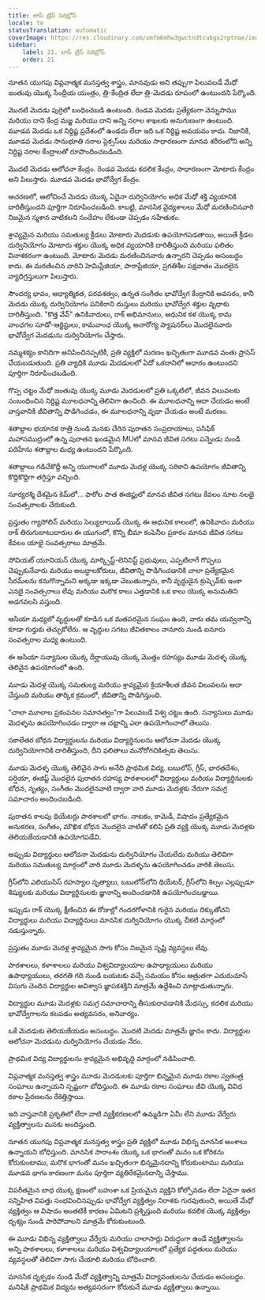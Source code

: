 ```yaml
---
title: లాస్ ట్రేస్ సెరెబ్రోస్
locale: te
statusTranslation: automatic
coverImage: https://res.cloudinary.com/xmfm6mhw3gwctndtcubgx2rptnae/image/upload/v1740337243/small_cover_educacion_fundamental_a051170f1c.webp
sidebar:
    label: 21. లాస్ ట్రేస్ సెరెబ్రోస్
    order: 21
---
```

నూతన యుగపు విప్లవాత్మక మనస్తత్వ శాస్త్రం, మానవుడు అని తప్పుగా పిలువబడే మేధో జంతువు యొక్క సేంద్రీయ యంత్రం, త్రి-కేంద్రిత లేదా త్రి-మెదడు రూపంలో ఉంటుందని పేర్కొంది.

మొదటి మెదడు పుర్రెలో బంధించబడి ఉంటుంది. రెండవ మెదడు ప్రత్యేకంగా వెన్నుపాము మరియు దాని కేంద్ర మజ్జ మరియు దాని అన్ని నరాల శాఖలకు అనుగుణంగా ఉంటుంది. మూడవ మెదడు ఒక నిర్దిష్ట ప్రదేశంలో ఉండదు లేదా ఇది ఒక నిర్దిష్ట అవయవం కాదు. నిజానికి, మూడవ మెదడు సానుభూతి నరాల ప్లెక్సస్‌లు మరియు సాధారణంగా మానవ శరీరంలోని అన్ని నిర్దిష్ట నరాల కేంద్రాలతో రూపొందించబడింది.

మొదటి మెదడు ఆలోచనా కేంద్రం. రెండవ మెదడు కదలిక కేంద్రం, సాధారణంగా మోటారు కేంద్రం అని పిలుస్తారు. మూడవ మెదడు భావోద్వేగ కేంద్రం.

ఆచరణలో, ఆలోచించే మెదడు యొక్క ఏదైనా దుర్వినియోగం అధిక మేధో శక్తి వ్యయానికి దారితీస్తుందని పూర్తిగా నిరూపించబడింది. కాబట్టి, మానసిక వైద్యశాలలు మేధో మరణించినవారి నిజమైన స్మశాన వాటికలని సందేహం లేకుండా చెప్పడం సహేతుకం.

శ్రావ్యమైన మరియు సమతుల్య క్రీడలు మోటారు మెదడుకు ఉపయోగపడతాయి, అయితే క్రీడల దుర్వినియోగం మోటారు శక్తుల యొక్క అధిక వ్యయానికి దారితీస్తుంది మరియు ఫలితం వినాశకరంగా ఉంటుంది. మోటారు మెదడు మరణించినవారు ఉన్నారని చెప్పడం అసంబద్ధం కాదు. ఈ మరణించిన వారిని హెమిప్లేజియా, పారాప్లేజియా, ప్రగతిశీల పక్షవాతం మొదలైన వ్యాధిగ్రస్తులుగా పిలుస్తారు.

సౌందర్య భావం, ఆధ్యాత్మికత, పరవశత్వం, ఉన్నత సంగీతం భావోద్వేగ కేంద్రానికి అవసరం, కానీ మెదడు యొక్క దుర్వినియోగం పనికిరాని దుస్తులు మరియు భావోద్వేగ శక్తుల వృధాకు దారితీస్తుంది. "కొత్త వేవ్" ఉనికివాదులు, రాక్ అభిమానులు, ఆధునిక కళ యొక్క కామ వాంఛగల సూడో-ఆర్టిస్టులు, కామవాంఛ యొక్క అనారోగ్య ప్యాషనర్‌లు మొదలైనవారు భావోద్వేగ మెదడును దుర్వినియోగం చేస్తారు.

నమ్మశక్యం కానిదిగా అనిపించినప్పటికీ, ప్రతి వ్యక్తిలో మరణం ఖచ్చితంగా మూడవ వంతు ప్రాసెస్ చేయబడుతుంది. ప్రతి వ్యాధికి మూడు మెదడులలో ఏదో ఒకదానిలో ఆధారం ఉంటుందని పూర్తిగా నిరూపించబడింది.

గొప్ప చట్టం మేధో జంతువు యొక్క మూడు మెదడులలో ప్రతి ఒక్కటిలో, జీవన విలువలకు సంబంధించిన నిర్దిష్ట మూలధనాన్ని తెలివిగా ఉంచింది. ఈ మూలధనాన్ని ఆదా చేయడం అంటే వాస్తవానికి జీవితాన్ని పొడిగించడం, ఈ మూలధనాన్ని వృథా చేయడం అంటే మరణం.

శతాబ్దాల భయానక రాత్రి నుండి మనకు చేరిన పురాతన సంప్రదాయాలు, పసిఫిక్ మహాసముద్రంలో ఉన్న పురాతన ఖండమైన MUలో మానవ జీవిత సగటు పన్నెండు నుండి పదిహేను శతాబ్దాల మధ్య ఉంటుందని పేర్కొంది.

శతాబ్దాలు గడిచేకొద్దీ అన్ని యుగాలలో మూడు మెదళ్ల యొక్క సరికాని ఉపయోగం జీవితాన్ని కొద్దికొద్దిగా తగ్గిస్తూ వచ్చింది.

సూర్యరశ్మి దేశమైన కెమ్‌లో... ఫారోల పాత ఈజిప్టులో మానవ జీవిత సగటు కేవలం నూట నలభై సంవత్సరాలకు చేరుకుంది.

ప్రస్తుతం గ్యాసోలిన్ మరియు సెల్యులాయిడ్ యొక్క ఈ ఆధునిక కాలంలో, ఉనికివాదం మరియు రాక్ తిరుగుబాటుదారుల ఈ యుగంలో, కొన్ని బీమా కంపెనీల ప్రకారం మానవ జీవిత సగటు కేవలం యాభై సంవత్సరాలు మాత్రమే.

సోవియట్ యూనియన్ యొక్క మార్క్సిస్ట్-లెనినిస్ట్ ప్రభువులు, ఎప్పటిలాగే గొప్పలు చెప్పుకునేవారు మరియు అబద్ధాలకోరులు, జీవితాన్ని పొడిగించడానికి చాలా ప్రత్యేకమైన సీరమ్‌లను కనుగొన్నామని అక్కడా ఇక్కడా చెబుతున్నారు, కానీ వృద్ధుడైన క్రుష్చెవ్‌కు ఇంకా ఎనభై సంవత్సరాలు లేవు మరియు మరొక కాలు ఎత్తడానికి ఒక కాలు యొక్క అనుమతిని అడగవలసి వస్తుంది.

ఆసియా మధ్యలో వృద్ధులతో కూడిన ఒక మతపరమైన సంఘం ఉంది, వారు తమ యవ్వనాన్ని కూడా గుర్తుకు తెచ్చుకోలేరు. ఆ వృద్ధుల సగటు జీవితకాలం నానూరు నుండి ఐనూరు సంవత్సరాల మధ్య ఉంటుంది.

ఈ ఆసియా సన్యాసుల యొక్క దీర్ఘాయువు యొక్క మొత్తం రహస్యం మూడు మెదళ్ళ యొక్క తెలివైన ఉపయోగంలో ఉంది.

మూడు మెదళ్ల యొక్క సమతుల్య మరియు శ్రావ్యమైన క్రియాశీలత జీవన విలువలను ఆదా చేస్తుంది మరియు తార్కిక క్రమంలో, జీవితాన్ని పొడిగిస్తుంది.

"చాలా మూలాల ప్రకంపనల సమానత్వం"గా పిలువబడే విశ్వ చట్టం ఉంది. సన్యాసులు మూడు మెదళ్ళను ఉపయోగించడం ద్వారా ఆ చట్టాన్ని ఎలా ఉపయోగించాలో తెలుసు.

సకాలేతర బోధన విద్యార్థులను మరియు విద్యార్థినులను ఆలోచనా మెదడు యొక్క దుర్వినియోగానికి దారితీస్తుంది, దీని ఫలితాలు మనోరోగచికిత్సకు తెలుసు.

మూడు మెదళ్ళ యొక్క తెలివైన సాగు అనేది ప్రాథమిక విద్య. బబులోన్, గ్రీస్, భారతదేశం, పర్షియా, ఈజిప్ట్ మొదలైన పురాతన రహస్య పాఠశాలలలో విద్యార్థులు మరియు విద్యార్థినులకు బోధన, నృత్యం, సంగీతం మొదలైనవాటి ద్వారా వారి మూడు మెదళ్లకు నేరుగా సమగ్ర సమాచారం అందించబడింది.

పురాతన కాలపు థియేటర్లు పాఠశాలలో భాగం. నాటకం, కామెడీ, విషాదం ప్రత్యేకమైన అనుకరణ, సంగీతం, మౌఖిక బోధన మొదలైన వాటితో కలిపి ప్రతి వ్యక్తి యొక్క మూడు మెదళ్లకు తెలియజేయడానికి ఉపయోగపడేవి.

అప్పుడు విద్యార్థులు ఆలోచనా మెదడును దుర్వినియోగం చేయలేదు మరియు తెలివిగా మరియు సమతుల్య మార్గంలో వారి మూడు మెదళ్ళను ఉపయోగించడం వారికి తెలుసు.

గ్రీస్‌లోని ఎలియుసిస్ రహస్యాల నృత్యాలు, బబులోన్‌లోని థియేటర్, గ్రీస్‌లోని శిల్పం ఎల్లప్పుడూ శిష్యులకు మరియు విద్యార్థినులకు జ్ఞానాన్ని అందించడానికి ఉపయోగించబడ్డాయి.

ఇప్పుడు రాక్ యొక్క క్షీణించిన ఈ రోజుల్లో గందరగోళానికి గురైన మరియు దిక్కుతోచని విద్యార్థులు మరియు విద్యార్థినులు మానసిక దుర్వినియోగం యొక్క చీకటి మార్గంలో నడుస్తున్నారు.

ప్రస్తుతం మూడు మెదళ్ల శ్రావ్యమైన సాగు కోసం నిజమైన సృష్టి వ్యవస్థలు లేవు.

పాఠశాలలు, కళాశాలలు మరియు విశ్వవిద్యాలయాల ఉపాధ్యాయులు మరియు ఉపాధ్యాయులు, తరగతి గది నుండి బయటకు వచ్చే సమయం కోసం ఆత్రుతగా ఎదురుచూసే విసుగు చెందిన విద్యార్థుల అవిశ్వాస జ్ఞాపకశక్తిని మాత్రమే ఉద్దేశించి మాట్లాడుతున్నారు.

విద్యార్థుల మూడు మెదళ్లకు సమగ్ర సమాచారాన్ని తీసుకురావడానికి మేధస్సు, కదలిక మరియు భావోద్వేగాలను కలపడం అత్యవసరం, అనివార్యం.

ఒకే మెదడుకు తెలియజేయడం అసంబద్ధం. మొదటి మెదడు మాత్రమే జ్ఞానం కాదు. విద్యార్థుల ఆలోచనా మెదడును దుర్వినియోగం చేయడం నేరం.

ప్రాథమిక విద్య విద్యార్థులను శ్రావ్యమైన అభివృద్ధి మార్గంలో నడిపించాలి.

విప్లవాత్మక మనస్తత్వ శాస్త్రం మూడు మెదడులకు పూర్తిగా భిన్నమైన మూడు రకాల స్వతంత్ర సంఘాలు ఉన్నాయని స్పష్టంగా బోధిస్తుంది. ఈ మూడు రకాల సంఘాలు జీవి యొక్క వివిధ రకాల ప్రేరణలను రేకెత్తిస్తాయి.

ఇది వాస్తవానికి ప్రకృతిలో లేదా వాటి వ్యక్తీకరణలలో ఉమ్మడిగా ఏమీ లేని మూడు వేర్వేరు వ్యక్తిత్వాలను మనకు అందిస్తుంది.

నూతన యుగపు విప్లవాత్మక మనస్తత్వ శాస్త్రం ప్రతి వ్యక్తిలో మూడు విభిన్న మానసిక అంశాలు ఉన్నాయని బోధిస్తుంది. మానసిక సారాంశం యొక్క ఒక భాగంతో మనం ఒక కోరికను కోరుకుంటాము, మరొక భాగంతో మనం ఖచ్చితంగా భిన్నమైనదాన్ని కోరుకుంటాము మరియు మూడవ భాగం కారణంగా మనం పూర్తిగా వ్యతిరేకమైనదాన్ని చేస్తాము.

విపరీతమైన బాధ యొక్క క్షణంలో బహుశా ఒక ప్రియమైన వ్యక్తిని కోల్పోవడం లేదా ఏదైనా ఇతర సన్నిహిత విపత్తు సంభవించినప్పుడు భావోద్వేగ వ్యక్తిత్వం నిరాశకు గురవుతుంది, అయితే మేధో వ్యక్తిత్వం ఆ విషాదం అంతటికీ కారణం ఏమిటని ప్రశ్నిస్తుంది మరియు కదలిక యొక్క వ్యక్తిత్వం దృశ్యం నుండి పారిపోవాలని మాత్రమే కోరుకుంటుంది.

ఈ మూడు విభిన్న వ్యక్తిత్వాలు వేర్వేరు మరియు చాలాసార్లు విరుద్ధంగా ఉండే వ్యక్తిత్వాలను అన్ని పాఠశాలలు, కళాశాలలు మరియు విశ్వవిద్యాలయాలలో ప్రత్యేక పద్ధతులు మరియు వ్యవస్థలతో తెలివిగా సాగు చేయాలి మరియు బోధించాలి.

మానసిక దృక్పథం నుండి మేధో వ్యక్తిత్వాన్ని మాత్రమే విద్యావంతులను చేయడం అసంబద్ధం. మనిషికి ప్రాథమిక విద్యను అత్యవసరంగా కోరుకునే మూడు వ్యక్తిత్వాలు ఉన్నాయి.

